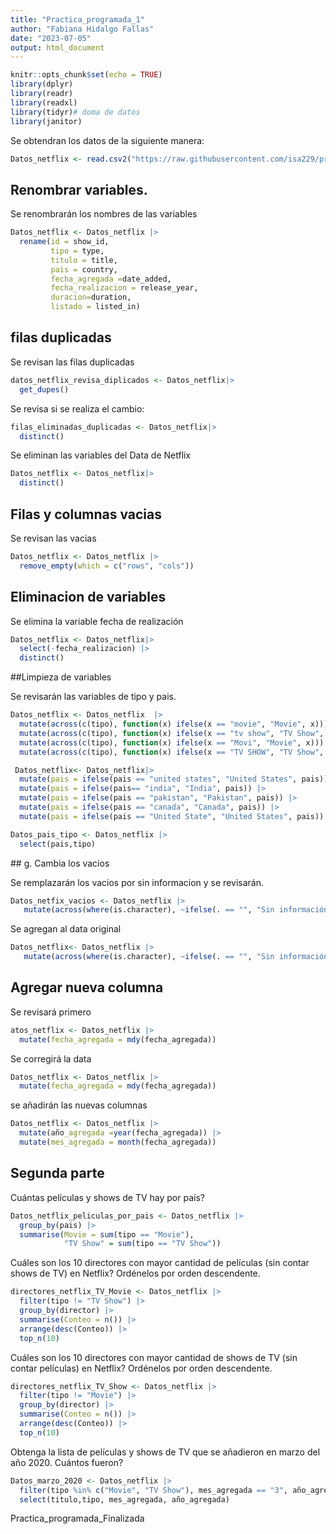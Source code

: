 ```yaml
---
title: "Practica_programada_1"
author: "Fabiana Hidalgo Fallas"
date: "2023-07-05"
output: html_document
---
```


```r
knitr::opts_chunk$set(echo = TRUE)
library(dplyr)
library(readr)
library(readxl)
library(tidyr)# doma de datos
library(janitor)
```

Se obtendran los datos de la siguiente manera:

```r
Datos_netflix <- read.csv2("https://raw.githubusercontent.com/isa229/programacion_analisis_datos_ii/main/netflix_info.csv")
```


## Renombrar variables.


Se renombrarán los nombres de las variables

```r
Datos_netflix <- Datos_netflix |> 
  rename(id = show_id,
         tipo = type,
         titulo = title,
         pais = country,
         fecha_agregada =date_added,
         fecha_realizacion = release_year,
         duracion=duration,
         listado = listed_in)
```


## filas duplicadas


Se revisan las filas duplicadas

```r
datos_netflix_revisa_diplicados <- Datos_netflix|> 
  get_dupes()
```

Se  revisa si se realiza el cambio:

```r
filas_eliminadas_duplicadas <- Datos_netflix|>
  distinct()

```

Se eliminan las variables del Data de Netflix

```r
Datos_netflix <- Datos_netflix|> 
  distinct()
```


## Filas y columnas vacias


Se revisan las vacias

```r
Datos_netflix <- Datos_netflix |> 
  remove_empty(which = c("rows", "cols"))
```


## Eliminacion de variables


Se elimina la variable fecha de realización

```r
Datos_netflix <- Datos_netflix|> 
  select(-fecha_realizacion) |> 
  distinct()
```


##Limpieza de variables

Se revisarán las variables de tipo y pais.


```r
Datos_netflix <- Datos_netflix  |>
  mutate(across(c(tipo), function(x) ifelse(x == "movie", "Movie", x))) |>
  mutate(across(c(tipo), function(x) ifelse(x == "tv show", "TV Show", x))) |>
  mutate(across(c(tipo), function(x) ifelse(x == "Movi", "Movie", x))) |> 
  mutate(across(c(tipo), function(x) ifelse(x == "TV SHOW", "TV Show", x)))
```


```r
 Datos_netflix<- Datos_netflix|>
  mutate(pais = ifelse(pais == "united states", "United States", pais)) |>
  mutate(pais = ifelse(pais== "india", "India", pais)) |>
  mutate(pais = ifelse(pais == "pakistan", "Pakistan", pais)) |> 
  mutate(pais = ifelse(pais == "canada", "Canada", pais)) |> 
  mutate(pais = ifelse(pais == "United State", "United States", pais))

```

```r
Datos_pais_tipo <- Datos_netflix |>
  select(pais,tipo)
```

  ## g. Cambia los vacios
  
 
 Se remplazarán los vacios por sin informacion y se revisarán.
 
```r
Datos_netfix_vacios <- Datos_netflix |> 
   mutate(across(where(is.character), ~ifelse(. == "", "Sin información", .)))
```


Se agregan al data original

```r
Datos_netflix<- Datos_netflix |> 
   mutate(across(where(is.character), ~ifelse(. == "", "Sin información", .)))
```

## Agregar nueva columna

Se revisará primero 

```r
atos_netflix <- Datos_netflix |> 
  mutate(fecha_agregada = mdy(fecha_agregada))
```

Se corregirá la data

```r
Datos_netflix <- Datos_netflix |> 
  mutate(fecha_agregada = mdy(fecha_agregada))
```

se añadirán las nuevas columnas

```r
Datos_netflix <- Datos_netflix |> 
  mutate(año_agregada =year(fecha_agregada)) |> 
  mutate(mes_agregada = month(fecha_agregada))
```

## Segunda parte

Cuántas películas y shows de TV hay por país?

```r
Datos_netflix_peliculas_por_pais <- Datos_netflix |> 
  group_by(pais) |> 
  summarise(Movie = sum(tipo == "Movie"),
            "TV Show" = sum(tipo == "TV Show"))
```

Cuáles son los 10 directores con mayor cantidad de películas (sin contar shows de TV) en Netflix?
Ordénelos por orden descendente.

```r
directores_netflix_TV_Movie <- Datos_netflix |> 
  filter(tipo != "TV Show") |> 
  group_by(director) |> 
  summarise(Conteo = n()) |> 
  arrange(desc(Conteo)) |> 
  top_n(10)
```

Cuáles son los 10 directores con mayor cantidad de shows de TV (sin contar películas) en Netflix?
Ordénelos por orden descendente.

```r
directores_netflix_TV_Show <- Datos_netflix |> 
  filter(tipo != "Movie") |> 
  group_by(director) |> 
  summarise(Conteo = n()) |> 
  arrange(desc(Conteo)) |> 
  top_n(10) 
```

Obtenga la lista de películas y shows de TV que se añadieron en marzo del año 2020. Cuántos fueron?

```r
Datos_marzo_2020 <- Datos_netflix |> 
  filter(tipo %in% c("Movie", "TV Show"), mes_agregada == "3", año_agregada == 2020) |> 
  select(titulo,tipo, mes_agregada, año_agregada)
```

Practica_programada_Finalizada